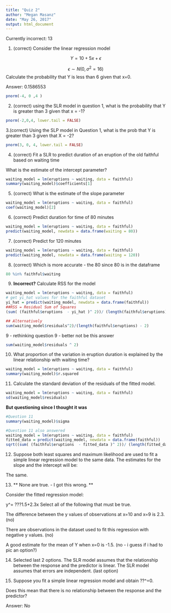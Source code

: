 ```yaml
---
title: "Quiz 2"
author: "Megan Masanz"
date: "May 26, 2017"
output: html_document
---
```


Currently incorrect: 13


1.  (correct) Consider the linear regression model

$$
Y = 10 + 5x + \epsilon
$$

$$
\epsilon \sim N(0, \sigma^2 = 16)
$$
Calculate the probability that Y is less than 6 given that x=0.

Answer:  0.1586553

```r
pnorm(-4, 0 ,4 ) 
```

2. (correct)  using the SLR model in question 1, what is the probability that Y is greater than 3 given that x = -1?


```r
pnorm(-2,0,4, lower.tail = FALSE)
```


3.(correct) Using the SLP model in Question 1, what is the prob that Y is greater than 3
given that X = -2?

```r
pnorm(3, 0, 4, lower.tail = FALSE)
```


4.  (correct) Fit a SLR to predict duration of an eruption of the old faithful based on waiting time

What is the estimate of the intercept parameter?

```r
waiting_model = lm(eruptions ~ waiting, data = faithful)
summary(waiting_model)$coefficients[1]
```

5. (correct)  What is the estimate of the slope parameter
```r
waiting_model = lm(eruptions ~ waiting, data = faithful)
coef(waiting_model)[2]
```

6.  (correct) Predict duration for time of 80 minutes

```r
waiting_model = lm(eruptions ~ waiting, data = faithful)
predict(waiting_model, newdata = data.frame(waiting = 80))
```

7. (correct) Predict for 120 minutes
```r
waiting_model = lm(eruptions ~ waiting, data = faithful)
predict(waiting_model, newdata = data.frame(waiting = 120))
```


8.  (correct) Which is more accurate - the 80 since 80 is in the dataframe
```r
80 %in% faithful$waiting
```

9.  **Incorrect?** Calculate RSS for the model
```r
waiting_model = lm(eruptions ~ waiting, data = faithful)
# get yi_hat values for the faithful dataset
yi_hat = predict(waiting_model, newdata = data.frame(faithful))
##RSS = Residual Sum of Squares
(sum( (faithful$eruptions  - yi_hat )^ 2))/ (length(faithful$eruptions) - 2)

## Alternatively
sum(waiting_model$residuals^2)/(length(faithful$eruptions) - 2)
```

9 - rethinking question 9 - better not be this answer
```r
sum(waiting_model$residuals ^ 2)
```

10.  What proportion of the variation in eruption duration is explained by the linear relationship with waiting time?
```r
waiting_model = lm(eruptions ~ waiting, data = faithful)
summary(waiting_model)$r.squared
```

11.  Calculate the standard deviation of the residuals of the fitted model.

```r
waiting_model = lm(eruptions ~ waiting, data = faithful)
sd(waiting_model$residuals)
```

**But questioning since I thought it was**
```r
#Question 11
summary(waiting_model)$sigma

#Question 11 also answered
waiting_model = lm(eruptions ~ waiting, data = faithful)
fitted_data = predict(waiting_model, newdata = data.frame(faithful))
sqrt((sum( (faithful$eruptions  - fitted_data )^ 2))/ (length(fitted_data) - 2))
```


12.  Suppose both least squares and maximum likelihood are used to fit a simple linear regression model to the same data. The estimates for the slope and the intercept will be:

The same.

13. ** None are true. -  I got this wrong. **

Consider the fitted regression model:

y^= ???1.5+2.3x
Select all of the following that must be true.

The difference between the y values of observations at x=10 and x=9 is 2.3.
(no)

There are observations in the dataset used to fit this regression with negative y values.
(no)

A good estimate for the mean of Y when x=0 is -1.5.
(no - i guess if i had to pic an option?)

14. Selected last 2 options.
The SLR model assumes that the relationship between the response and the predictor is linear. 
The SLR model assumes that errors are independent. (last option)


15. Suppose you fit a simple linear regression model and obtain ??^=0.

Does this mean that there is no relationship between the response and the predictor?

Answer: No

